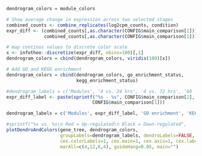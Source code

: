 ```r
dendrogram_colors = module_colors

# Show average change in expression across two selected stages
combined_counts <- combine_replicates(log2cpm_counts, condition)
expr_diff <- (combined_counts[,as.character(CONFIG$main_comparison[2])] - 
              combined_counts[,as.character(CONFIG$main_comparison[1])])

# map continus values to discrete color scale
x <- infotheo::discretize(expr_diff, nbins=100)[,1]
dendrogram_colors = cbind(dendrogram_colors, viridis(100)[x])

# Add GO and KEGG enrichment
dendrogram_colors = cbind(dendrogram_colors, go_enrichment_status,
                          kegg_enrichment_status)

#dendrogram_labels = c('Modules', '4 vs. 24 hrs', '4 vs. 72 hrs', 'GO
expr_diff_label <- paste(sprintf("%s - %s", CONFIG$main_comparison[2],
                                CONFIG$main_comparison[1]))

dendrogram_labels = c('Modules', expr_diff_label, 'GO enrichment', 'KEGG enrichment')

#sprintf("%s vs. %s\n Red = Up-regulated\n Black = Down-regulated", 
plotDendroAndColors(gene_tree, dendrogram_colors,
                    groupLabels=dendrogram_labels, dendroLabels=FALSE,
                    cex.colorLabels=1, cex.main=1, cex.axis=1, cex.lab=1,
                    marAll=c(4,12,6,4), guideHang=0.05, main="")
```
